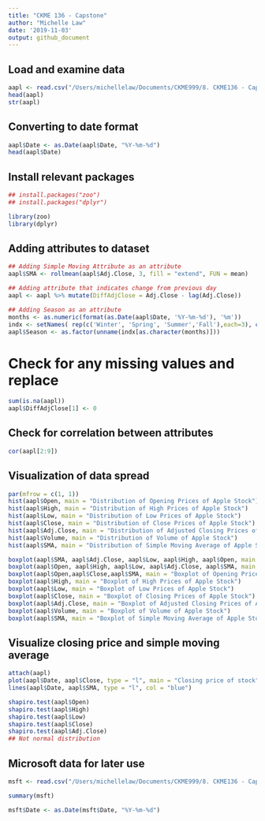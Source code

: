 ```yaml
---
title: "CKME 136 - Capstone"
author: "Michelle Law"
date: '2019-11-03'
output: github_document
---
```


## Load and examine data
```r
aapl <- read.csv("/Users/michellelaw/Documents/CKME999/8. CKME136 - Capstone Course /A.csv", stringsAsFactors = TRUE)
head(aapl)
str(aapl)
```

## Converting to date format
```r
aapl$Date <- as.Date(aapl$Date, "%Y-%m-%d")
head(aapl$Date)
```


## Install relevant packages
```r
## install.packages("zoo")
## install.packages("dplyr")

library(zoo) 
library(dplyr)
```

## Adding attributes to dataset
```r
## Adding Simple Moving Attribute as an attribute
aapl$SMA <- rollmean(aapl$Adj.Close, 3, fill = "extend", FUN = mean)

## Adding attribute that indicates change from previous day
aapl <- aapl %>% mutate(DiffAdjClose = Adj.Close - lag(Adj.Close))

## Adding Season as an attribute
months <- as.numeric(format(as.Date(aapl$Date, '%Y-%m-%d'), '%m'))
indx <- setNames( rep(c('Winter', 'Spring', 'Summer','Fall'),each=3), c(12,1:11))
aapl$Season <- as.factor(unname(indx[as.character(months)]))
```


# Check for any missing values and replace
```r
sum(is.na(aapl))
aapl$DiffAdjClose[1] <- 0
```

## Check for correlation between attributes
```r
cor(aapl[2:9])
```

## Visualization of data spread
```r
par(mfrow = c(1, 1))
hist(aapl$Open, main = "Distribution of Opening Prices of Apple Stock")
hist(aapl$High, main = "Distribution of High Prices of Apple Stock")
hist(aapl$Low, main = "Distribution of Low Prices of Apple Stock")
hist(aapl$Close, main = "Distribution of Close Prices of Apple Stock")
hist(aapl$Adj.Close, main = "Distribution of Adjusted Closing Prices of Apple Stock")
hist(aapl$Volume, main = "Distribution of Volume of Apple Stock")
hist(aapl$SMA, main = "Distribution of Simple Moving Average of Apple Stock")

boxplot(aapl$SMA, aapl$Adj.Close, aapl$Low, aapl$High, aapl$Open, main = "Display of Open, High, Low, Close, and SMA", horizontal = TRUE, names = c("SMA", "AdjClose", "Low", "High", "Open"), col = c("beige", "pink", "orange", "yellow", " light green"))
boxplot(aapl$Open, aapl$High, aapl$Low, aapl$Adj.Close, aapl$SMA, main = "Display of Open, High, Low, Close, and SMA", horizontal = TRUE, names = c("Open", "High", "Low", "AdjClose", "SMA"), col = c("beige", "pink", "orange", "yellow", " light green"))
boxplot(aapl$Open,aapl$Close,aapl$SMA, main = "Boxplot of Opening Prices of Apple Stock")
boxplot(aapl$High, main = "Boxplot of High Prices of Apple Stock")
boxplot(aapl$Low, main = "Boxplot of Low Prices of Apple Stock")
boxplot(aapl$Close, main = "Boxplot of Closing Prices of Apple Stock")
boxplot(aapl$Adj.Close, main = "Boxplot of Adjusted Closing Prices of Apple Stock")
boxplot(aapl$Volume, main = "Boxplot of Volume of Apple Stock")
boxplot(aapl$SMA, main = "Boxplot of Simple Moving Average of Apple Stock")
```


## Visualize closing price and simple moving average
```r
attach(aapl)
plot(aapl$Date, aapl$Close, type = "l", main = "Closing price of stock")
lines(aapl$Date, aapl$SMA, type = "l", col = "blue") 
```

```r
shapiro.test(aapl$Open)
shapiro.test(aapl$High)
shapiro.test(aapl$Low)
shapiro.test(aapl$Close)
shapiro.test(aapl$Adj.Close)
## Not normal distribution
```


## Microsoft data for later use
```r
msft <- read.csv("/Users/michellelaw/Documents/CKME999/8. CKME136 - Capstone Course /MSFT.csv", stringsAsFactors = FALSE)

summary(msft)

msft$Date <- as.Date(msft$Date, "%Y-%m-%d")
```
